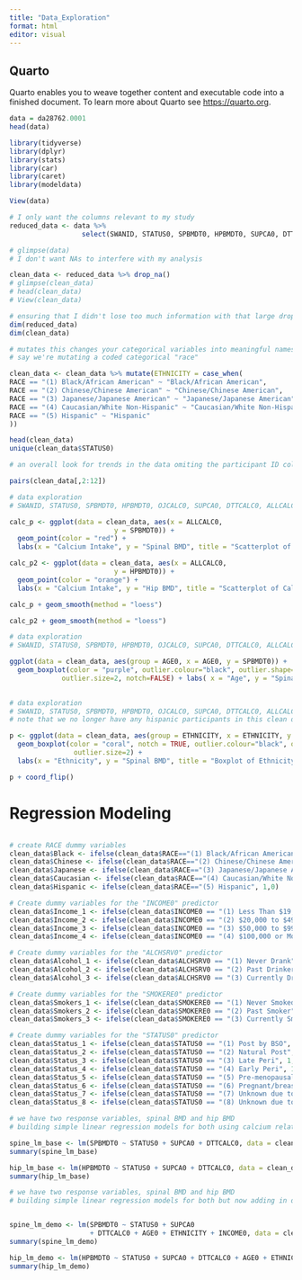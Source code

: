 ```yaml
---
title: "Data_Exploration"
format: html
editor: visual
---
```


## Quarto

Quarto enables you to weave together content and executable code into a finished document. To learn more about Quarto see <https://quarto.org>.

```r
data = da28762.0001
head(data)

library(tidyverse)
library(dplyr)
library(stats)
library(car)
library(caret)
library(modeldata)

View(data)
```

```r
# I only want the columns relevant to my study
reduced_data <- data %>%
                  select(SWANID, STATUS0, SPBMDT0, HPBMDT0, SUPCA0, DTTCALC0, ALLCALC0, AGE0, RACE, INCOME0, ALCHSRV0, SMOKERE0)
```

```r
# glimpse(data)
# I don't want NAs to interfere with my analysis

clean_data <- reduced_data %>% drop_na()
# glimpse(clean_data)
# head(clean_data)
# View(clean_data)

# ensuring that I didn't lose too much information with that large drop
dim(reduced_data)
dim(clean_data)
```

```r
# mutates this changes your categorical variables into meaningful names
# say we're mutating a coded categorical "race"

clean_data <- clean_data %>% mutate(ETHNICITY = case_when(
RACE == "(1) Black/African American" ~ "Black/African American",
RACE == "(2) Chinese/Chinese American" ~ "Chinese/Chinese American",
RACE == "(3) Japanese/Japanese American" ~ "Japanese/Japanese American",
RACE == "(4) Caucasian/White Non-Hispanic" ~ "Caucasian/White Non-Hispanic",
RACE == "(5) Hispanic" ~ "Hispanic"
))

head(clean_data)
unique(clean_data$STATUS0)
```

```r
# an overall look for trends in the data omiting the participant ID column

pairs(clean_data[,2:12])

```

```r
# data exploration
# SWANID, STATUS0, SPBMDT0, HPBMDT0, OJCALC0, SUPCA0, DTTCALC0, ALLCALC0, AGE0, RACE, INCOME0

calc_p <- ggplot(data = clean_data, aes(x = ALLCALC0,
                          y = SPBMDT0)) +
  geom_point(color = "red") +
  labs(x = "Calcium Intake", y = "Spinal BMD", title = "Scatterplot of Calcium vs Spinal BMD")

calc_p2 <- ggplot(data = clean_data, aes(x = ALLCALC0,
                          y = HPBMDT0)) +
  geom_point(color = "orange") +
  labs(x = "Calcium Intake", y = "Hip BMD", title = "Scatterplot of Calcium vs Hip BMD")

calc_p + geom_smooth(method = "loess")

calc_p2 + geom_smooth(method = "loess")
```

```r
# data exploration
# SWANID, STATUS0, SPBMDT0, HPBMDT0, OJCALC0, SUPCA0, DTTCALC0, ALLCALC0, AGE0, RACE, INCOME0

ggplot(data = clean_data, aes(group = AGE0, x = AGE0, y = SPBMDT0)) +
  geom_boxplot(color = "purple", outlier.colour="black", outlier.shape=16,
             outlier.size=2, notch=FALSE) + labs( x = "Age", y = "Spinal BMD", title = "Boxplot of Age vs Spinal BMD")
  
```

```r
# data exploration
# SWANID, STATUS0, SPBMDT0, HPBMDT0, OJCALC0, SUPCA0, DTTCALC0, ALLCALC0, AGE0, RACE, INCOME0, ETHNICITY
# note that we no longer have any hispanic participants in this clean data set

p <- ggplot(data = clean_data, aes(group = ETHNICITY, x = ETHNICITY, y = SPBMDT0)) +
  geom_boxplot(color = "coral", notch = TRUE, outlier.colour="black", outlier.shape=1,
                outlier.size=2) +
  labs(x = "Ethnicity", y = "Spinal BMD", title = "Boxplot of Ethnicity vs Spinal BMD")

p + coord_flip()
```

# Regression Modeling

```r

```

```r
# create RACE dummy variables
clean_data$Black <- ifelse(clean_data$RACE=="(1) Black/African American", 1,0)
clean_data$Chinese <- ifelse(clean_data$RACE=="(2) Chinese/Chinese American", 1,0)
clean_data$Japanese <- ifelse(clean_data$RACE=="(3) Japanese/Japanese American", 1,0)
clean_data$Caucasian <- ifelse(clean_data$RACE=="(4) Caucasian/White Non-Hispanic", 1,0)
clean_data$Hispanic <- ifelse(clean_data$RACE=="(5) Hispanic", 1,0)

# Create dummy variables for the "INCOME0" predictor
clean_data$Income_1 <- ifelse(clean_data$INCOME0 == "(1) Less Than $19,999", 1, 0)
clean_data$Income_2 <- ifelse(clean_data$INCOME0 == "(2) $20,000 to $49,999", 1, 0)
clean_data$Income_3 <- ifelse(clean_data$INCOME0 == "(3) $50,000 to $99,999", 1, 0)
clean_data$Income_4 <- ifelse(clean_data$INCOME0 == "(4) $100,000 or More", 1, 0)

# Create dummy variables for the "ALCHSRV0" predictor
clean_data$Alcohol_1 <- ifelse(clean_data$ALCHSRV0 == "(1) Never Drank", 1, 0)
clean_data$Alcohol_2 <- ifelse(clean_data$ALCHSRV0 == "(2) Past Drinker", 1, 0)
clean_data$Alcohol_3 <- ifelse(clean_data$ALCHSRV0 == "(3) Currently Drink", 1, 0)

# Create dummy variables for the "SMOKERE0" predictor
clean_data$Smokers_1 <- ifelse(clean_data$SMOKERE0 == "(1) Never Smoked", 1, 0)
clean_data$Smokers_2 <- ifelse(clean_data$SMOKERE0 == "(2) Past Smoker", 1, 0)
clean_data$Smokers_3 <- ifelse(clean_data$SMOKERE0 == "(3) Currently Smoke", 1, 0)

# Create dummy variables for the "STATUS0" predictor
clean_data$Status_1 <- ifelse(clean_data$STATUS0 == "(1) Post by BSO", 1, 0)
clean_data$Status_2 <- ifelse(clean_data$STATUS0 == "(2) Natural Post", 1, 0)
clean_data$Status_3 <- ifelse(clean_data$STATUS0 == "(3) Late Peri", 1, 0)
clean_data$Status_4 <- ifelse(clean_data$STATUS0 == "(4) Early Peri", 1, 0)
clean_data$Status_5 <- ifelse(clean_data$STATUS0 == "(5) Pre-menopausal", 1, 0)
clean_data$Status_6 <- ifelse(clean_data$STATUS0 == "(6) Pregnant/breastfeeding", 1, 0)
clean_data$Status_7 <- ifelse(clean_data$STATUS0 == "(7) Unknown due to HT use", 1, 0)
clean_data$Status_8 <- ifelse(clean_data$STATUS0 == "(8) Unknown due to hysterectomy", 1, 0)

```

```r
# we have two response variables, spinal BMD and hip BMD
# building simple linear regression models for both using calcium related predictors

spine_lm_base <- lm(SPBMDT0 ~ STATUS0 + SUPCA0 + DTTCALC0, data = clean_data)
summary(spine_lm_base)

hip_lm_base <- lm(HPBMDT0 ~ STATUS0 + SUPCA0 + DTTCALC0, data = clean_data)
summary(hip_lm_base)
```

```r
# we have two response variables, spinal BMD and hip BMD
# building simple linear regression models for both but now adding in demographic predictors


spine_lm_demo <- lm(SPBMDT0 ~ STATUS0 + SUPCA0 
                    + DTTCALC0 + AGE0 + ETHNICITY + INCOME0, data = clean_data)
summary(spine_lm_demo)

hip_lm_demo <- lm(HPBMDT0 ~ STATUS0 + SUPCA0 + DTTCALC0 + AGE0 + ETHNICITY + INCOME0, data = clean_data)
summary(hip_lm_demo)
```
